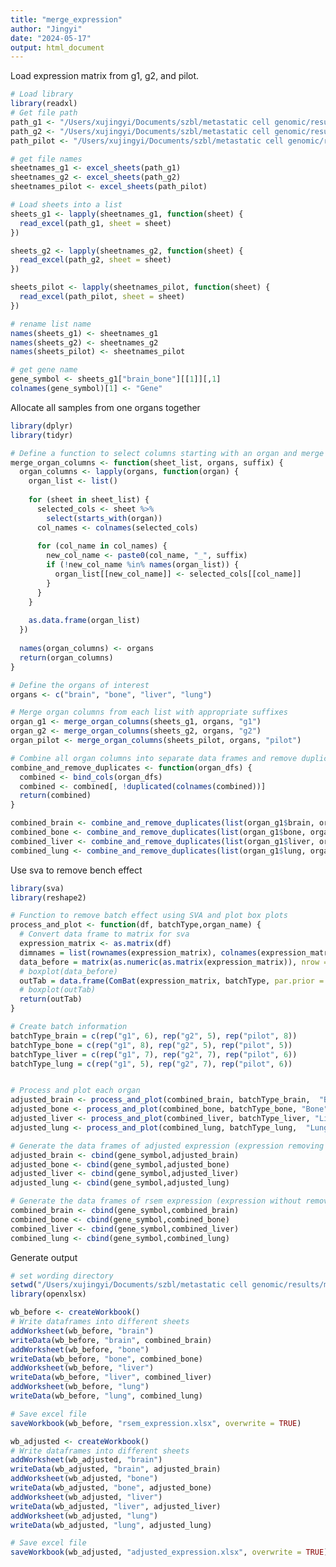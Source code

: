 ```yaml
---
title: "merge_expression"
author: "Jingyi"
date: "2024-05-17"
output: html_document
---
```


Load expression matrix from g1, g2, and pilot. 
```r
# Load library
library(readxl)
# Get file path
path_g1 <- "/Users/xujingyi/Documents/szbl/metastatic cell genomic/results/met map/g1.xlsx"
path_g2 <- "/Users/xujingyi/Documents/szbl/metastatic cell genomic/results/met map/g2.xlsx"
path_pilot <- "/Users/xujingyi/Documents/szbl/metastatic cell genomic/results/met map/pilot.xlsx"

# get file names
sheetnames_g1 <- excel_sheets(path_g1)
sheetnames_g2 <- excel_sheets(path_g2)
sheetnames_pilot <- excel_sheets(path_pilot)

# Load sheets into a list
sheets_g1 <- lapply(sheetnames_g1, function(sheet) {
  read_excel(path_g1, sheet = sheet)
})

sheets_g2 <- lapply(sheetnames_g2, function(sheet) {
  read_excel(path_g2, sheet = sheet)
})

sheets_pilot <- lapply(sheetnames_pilot, function(sheet) {
  read_excel(path_pilot, sheet = sheet)
})

# rename list name
names(sheets_g1) <- sheetnames_g1
names(sheets_g2) <- sheetnames_g2
names(sheets_pilot) <- sheetnames_pilot

# get gene name
gene_symbol <- sheets_g1["brain_bone"][[1]][,1]
colnames(gene_symbol)[1] <- "Gene" 

```

Allocate all samples from one organs together
```r
library(dplyr)
library(tidyr)

# Define a function to select columns starting with an organ and merge
merge_organ_columns <- function(sheet_list, organs, suffix) {
  organ_columns <- lapply(organs, function(organ) {
    organ_list <- list()
    
    for (sheet in sheet_list) {
      selected_cols <- sheet %>%
        select(starts_with(organ))
      col_names <- colnames(selected_cols)
      
      for (col_name in col_names) {
        new_col_name <- paste0(col_name, "_", suffix)
        if (!new_col_name %in% names(organ_list)) {
          organ_list[[new_col_name]] <- selected_cols[[col_name]]
        }
      }
    }
    
    as.data.frame(organ_list)
  })
  
  names(organ_columns) <- organs
  return(organ_columns)
}

# Define the organs of interest
organs <- c("brain", "bone", "liver", "lung")

# Merge organ columns from each list with appropriate suffixes
organ_g1 <- merge_organ_columns(sheets_g1, organs, "g1")
organ_g2 <- merge_organ_columns(sheets_g2, organs, "g2")
organ_pilot <- merge_organ_columns(sheets_pilot, organs, "pilot")

# Combine all organ columns into separate data frames and remove duplicates
combine_and_remove_duplicates <- function(organ_dfs) {
  combined <- bind_cols(organ_dfs)
  combined <- combined[, !duplicated(colnames(combined))]
  return(combined)
}

combined_brain <- combine_and_remove_duplicates(list(organ_g1$brain, organ_g2$brain, organ_pilot$brain))
combined_bone <- combine_and_remove_duplicates(list(organ_g1$bone, organ_g2$bone, organ_pilot$bone))
combined_liver <- combine_and_remove_duplicates(list(organ_g1$liver, organ_g2$liver, organ_pilot$liver))
combined_lung <- combine_and_remove_duplicates(list(organ_g1$lung, organ_g2$lung, organ_pilot$lung))

```

Use sva to remove bench effect

```r
library(sva)
library(reshape2)

# Function to remove batch effect using SVA and plot box plots
process_and_plot <- function(df, batchType,organ_name) {
  # Convert data frame to matrix for sva
  expression_matrix <- as.matrix(df)
  dimnames = list(rownames(expression_matrix), colnames(expression_matrix))
  data_before = matrix(as.numeric(as.matrix(expression_matrix)), nrow = nrow(expression_matrix), dimnames = dimnames)
  # boxplot(data_before)
  outTab = data.frame(ComBat(expression_matrix, batchType, par.prior = TRUE))
  # boxplot(outTab)
  return(outTab)
}

# Create batch information
batchType_brain = c(rep("g1", 6), rep("g2", 5), rep("pilot", 8))
batchType_bone = c(rep("g1", 8), rep("g2", 5), rep("pilot", 5))
batchType_liver = c(rep("g1", 7), rep("g2", 7), rep("pilot", 6))
batchType_lung = c(rep("g1", 5), rep("g2", 7), rep("pilot", 6))


# Process and plot each organ
adjusted_brain <- process_and_plot(combined_brain, batchType_brain,  "Brain")
adjusted_bone <- process_and_plot(combined_bone, batchType_bone, "Bone")
adjusted_liver <- process_and_plot(combined_liver, batchType_liver, "Liver")
adjusted_lung <- process_and_plot(combined_lung, batchType_lung,  "Lung")

# Generate the data frames of adjusted expression (expression removing batch effect)
adjusted_brain <- cbind(gene_symbol,adjusted_brain)
adjusted_bone <- cbind(gene_symbol,adjusted_bone)
adjusted_liver <- cbind(gene_symbol,adjusted_liver)
adjusted_lung <- cbind(gene_symbol,adjusted_lung)

# Generate the data frames of rsem expression (expression without removing batch effect)
combined_brain <- cbind(gene_symbol,combined_brain)
combined_bone <- cbind(gene_symbol,combined_bone)
combined_liver <- cbind(gene_symbol,combined_liver)
combined_lung <- cbind(gene_symbol,combined_lung)

```

Generate output
```r
# set wording directory
setwd("/Users/xujingyi/Documents/szbl/metastatic cell genomic/results/met map")
library(openxlsx)

wb_before <- createWorkbook()
# Write dataframes into different sheets
addWorksheet(wb_before, "brain")
writeData(wb_before, "brain", combined_brain)
addWorksheet(wb_before, "bone")
writeData(wb_before, "bone", combined_bone)
addWorksheet(wb_before, "liver")
writeData(wb_before, "liver", combined_liver)
addWorksheet(wb_before, "lung")
writeData(wb_before, "lung", combined_lung)

# Save excel file
saveWorkbook(wb_before, "rsem_expression.xlsx", overwrite = TRUE)

wb_adjusted <- createWorkbook()
# Write dataframes into different sheets
addWorksheet(wb_adjusted, "brain")
writeData(wb_adjusted, "brain", adjusted_brain)
addWorksheet(wb_adjusted, "bone")
writeData(wb_adjusted, "bone", adjusted_bone)
addWorksheet(wb_adjusted, "liver")
writeData(wb_adjusted, "liver", adjusted_liver)
addWorksheet(wb_adjusted, "lung")
writeData(wb_adjusted, "lung", adjusted_lung)

# Save excel file
saveWorkbook(wb_adjusted, "adjusted_expression.xlsx", overwrite = TRUE)


```


